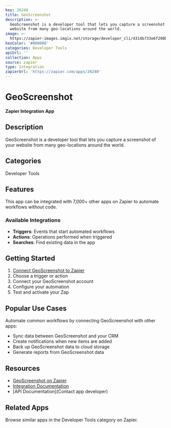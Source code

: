 ```yaml
---
key: 26240
title: GeoScreenshot
description: >-
  GeoScreenshot is a developer tool that lets you capture a screenshot of your
  website from many geo-locations around the world.
image: >-
  https://zapier-images.imgix.net/storage/developer_cli/4314b733e6f290b8ce5339d2fee0a68f_2.png?auto=format%2Ccompress&ixlib=python-3.0.0&q=50
hexColor: '#000000'
categories: Developer Tools
apiUrl: ''
collection: Apps
source: zapier
type: Integration
zapierUrl: 'https://zapier.com/apps/26240'
---
```

# GeoScreenshot

**Zapier Integration App**

## Description

GeoScreenshot is a developer tool that lets you capture a screenshot of your website from many geo-locations around the world.

## Categories

Developer Tools

## Features

This app can be integrated with 7,000+ other apps on Zapier to automate workflows without code.

### Available Integrations

- **Triggers**: Events that start automated workflows
- **Actions**: Operations performed when triggered
- **Searches**: Find existing data in the app

## Getting Started

1. [Connect GeoScreenshot to Zapier](https://zapier.com/apps/26240)
2. Choose a trigger or action
3. Connect your GeoScreenshot account
4. Configure your automation
5. Test and activate your Zap

## Popular Use Cases

Automate common workflows by connecting GeoScreenshot with other apps:

- Sync data between GeoScreenshot and your CRM
- Create notifications when new items are added
- Back up GeoScreenshot data to cloud storage
- Generate reports from GeoScreenshot data

## Resources

- [GeoScreenshot on Zapier](https://zapier.com/apps/26240)
- [Integration Documentation](https://zapier.com/apps/26240/integrations)
- [API Documentation](Contact app developer)

## Related Apps

Browse similar apps in the Developer Tools category on Zapier.
